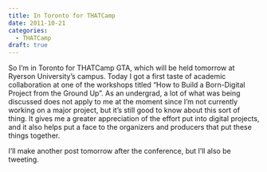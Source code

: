 ```yaml
---
title: In Toronto for THATCamp
date: 2011-10-21
categories:
  - THATCamp
draft: true
---
```


So I'm in Toronto for THATCamp GTA, which will be held tomorrow at Ryerson University's campus.
Today I got a first taste of academic collaboration at one of the workshops titled "How to Build a Born-Digital Project from the Ground Up".
As an undergrad, a lot of what was being discussed does not apply to me at the moment since I'm not currently working on a major project, but it's still good to know about this sort of thing.
It gives me a greater appreciation of the effort put into digital projects, and it also helps put a face to the organizers and producers that put these things together.

I'll make another post tomorrow after the conference, but I'll also be tweeting.
